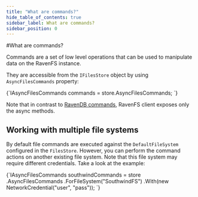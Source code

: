 ```yaml
---
title: "What are commands?"
hide_table_of_contents: true
sidebar_label: What are commands?
sidebar_position: 0
---
```



#What are commands?

Commands are a set of low level operations that can be used to manipulate data on the RavenFS instance.

They are accessible from the `IFilesStore` object by using `AsyncFilesCommands` property:

<TabItem value="commands_access" label="commands_access">
<CodeBlock language="csharp">
{`IAsyncFilesCommands commands = store.AsyncFilesCommands;
`}
</CodeBlock>
</TabItem>

Note that in contrast to [RavenDB commands](../../../client-api/commands/what-are-commands.mdx), RavenFS client exposes only the async methods.

## Working with multiple file systems

By default file commands are executed against the `DefaultFileSystem` configured in the `FilesStore`. However, you can perform the command actions on another existing file system. Note that this file system may require different credentials. Take a look at the example:

<TabItem value="commands_different_fs" label="commands_different_fs">
<CodeBlock language="csharp">
{`IAsyncFilesCommands southwindCommands = store
	.AsyncFilesCommands
	.ForFileSystem("SouthwindFS")
	.With(new NetworkCredential("user", "pass"));
`}
</CodeBlock>
</TabItem>

